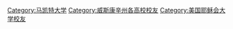 [[Category:马凯特大学|Category:马凯特大学]]
[[Category:威斯康辛州各高校校友‎|Category:威斯康辛州各高校校友‎]]
[[Category:美国耶稣会大学校友|Category:美国耶稣会大学校友]]
